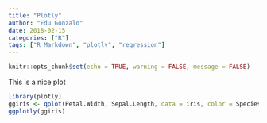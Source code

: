 ```yaml
---
title: "Plotly"
author: "Edu Gonzalo"
date: 2018-02-15
categories: ["R"]
tags: ["R Markdown", "plotly", "regression"]
---
```


```r
knitr::opts_chunk$set(echo = TRUE, warning = FALSE, message = FALSE)
```

This is a nice plot 
```r

library(plotly)
ggiris <- qplot(Petal.Width, Sepal.Length, data = iris, color = Species)
ggplotly(ggiris)
```

